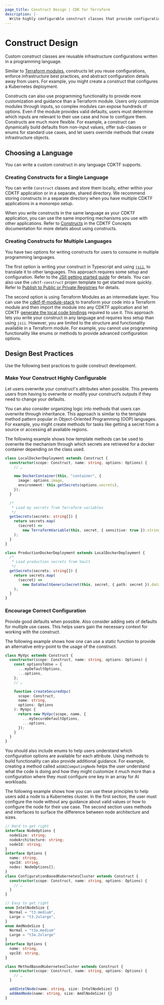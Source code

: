 ```yaml
---
page_title: Construct Design | CDK for Terraform
description: |-
  Write highly configurable construct classes that provide configuration guidance for a wide range of use cases.
---
```


# Construct Design

Custom construct classes are reusable infrastructure configurations written in a programming language.

Similar to [Terraform modules](/language/modules), constructs let you reuse configurations, enforce infrastructure best practices, and abstract configuration details away from users. For example, you might create a construct that configures a Kubernetes deployment.

Constructs can also use programming functionality to provide more customization and guidance than a Terraform module. Users only customize modules through inputs, so complex modules can expose hundreds of options. Even if the module provides valid defaults, users must determine which inputs are relevant to their use case and how to configure them. Constructs are much more flexible. For example, a construct can dynamically build defaults from non-input values, offer sub-classes or enums for standard use cases, and let users override methods that create infrastructure objects.

## Choosing a Language

You can write a custom construct in any language CDKTF supports.

### Creating Constructs for a Single Language

You can write `Construct` classes and store them locally, either within your CDKTF application or in a separate, shared directory. We recommend storing constructs in a separate directory when you have multiple CDKTF applications in a monorepo setup.

When you write constructs in the same language as your CDKTF application, you can use the same importing mechanisms you use with other applications. Refer to [Constructs](/link) in the CDKTF Concepts documentation for more details about using constructs.

### Creating Constructs for Multiple Languages

You have two options for writing constructs for users to consume in multiple programming languages.

The first option is writing your construct in Typescript and using [`jsii`](https://aws.github.io/jsii/), to translate it to other languages. This approach requires some setup and configuration. Refer to the [JSII getting started guide](https://aws.github.io/jsii/user-guides/lib-author/quick-start/set-up/) for details. You can also use the `cdktf-construct` projen template to get started more quickly. Refer to [Publish to Public or Private Registries](/develop-custom-constructs/publish-and-distribute#publish-to-public-or-private-registries) for details.

The second option is using Terraform Modules as an intermediate layer. You can use the [cdktf-tf-module-stack](https://github.com/cdktf/cdktf-tf-module-stack) to transform your code into a Terraform module and then import the module into any CDKTF application and let CDKTF [generate the local code bindings](/cdktf/concepts/modules#add-module-to-cdktf-json) required to use it. This approach lets you write your construct in any language and requires less setup than using `jsii`. However, you are limited to the structure and functionality available in a Terraform module. For example, you cannot use programming functionality like enums or methods to provide advanced configuration options.

## Design Best Practices

Use the following best practices to guide construct development.

### Make Your Construct Highly Configurable

Let users overwrite your construct's attributes when possible. This prevents users from having to overwrite or modify your construct’s outputs if they need to change your defaults.

You can also consider organizing logic into methods that users can overwrite through inheritance. This approach is similar to the template method pattern popular in Object-Oriented Programming (OOP) languages. For example, you might create methods for tasks like getting a secret from a source or accessing all available regions.

The following example shows how template methods can be used to overwrite the mechanism through which secrets are retrieved for a docker container depending on the class used.

```typescript
class LocalDockerDeployment extends Construct {
  constructor(scope: Construct, name: string, options: Options) {
    // …

    new DockerContainer(this, "container", {
      image: options.image,
      environment: this.getSecrets(options.secrets),
    });
  }

  /*
   * Load my secrets from Terraform variables
   */
  getSecrets(secrets: string[]) {
    return secrets.map(
      (secret) =>
        new TerraformVariable(this, secret, { sensitive: true }).stringValue
    );
  }
}

class ProductionDockerDeployment extends LocalDockerDeployment {
  /*
   * Load production secrets from Vault
   */
  getSecrets(secrets: string[]) {
    return secrets.map(
      (secret) =>
        new DataVaultGenericSecret(this, secret, { path: secret }).data
    );
  }
}
```

### Encourage Correct Configuration

Provide good defaults when possible. Also consider adding sets of defaults for multiple use cases. This helps users gain the necessary context for working with the construct.

The following example shows how one can use a static function to provide an alternative entry-point to the usage of the construct.

```typescript
class MyVpc extends Construct {
  constructor(scope: Construct, name: string, options: Options) {
    const optionsToUse = {
      ...myDefaultOptions,
      ...options,
    };
    // …

    function createSecuredVpc(
      scope: Construct,
      name: string,
      options: Options
    ): MyVpc {
      return new MyVpc(scope, name, {
        ...mySecureDefaultOptions,
        ...options,
      });
    }
  }
}
```

You should also include enums to help users understand which configuration options are available for each attribute. Using methods to build functionality can also provide additional guidance. For example, creating a method called `addAIComputingNode` helps the user understand what the code is doing and how they might customize it much more than a configuration where they must configure one key in an array for AI workloads.

The following example shows how you can use these principles to help users add a node to a Kubernetes cluster. In the first section, the user must configure the node without any guidance about valid values or how to configure the node for their use case. The second section uses methods and interfaces to surface the difference between node architecture and sizes.

```typescript
// Hard to get right
interface NodeOptions {
  nodeSize: string;
  nodeArchitecture: string;
  nodeId: string;
}
interface Options {
  name: string,
  vpcId: string,
  nodes: NodeOptions[];
}
class ConfigurationBasedKubernetesCluster extends Construct {
  constructor(scope: Construct, name: string, options: Options) {
    // …
  }
}

// Easy to get right
enum IntelNodeSize {
  Normal = "t3.medium",
  Large = "t3.2xlarge",
}
enum AmdNodeSize {
  Normal = "t3a.medium"
  Large = "t3a.2xlarge"
}
interface Options {
  name: string,
  vpcId: string,
}

class MethodBasedKubernetesCluster extends Construct {
  constructor(scope: Construct, name: string, options: Options) {
    // …
  }

  addIntelNode(name: string, size: IntelNodeSize) {}
  addAmdNode(name: string, size: AmdlNodeSize) {}
}
```
